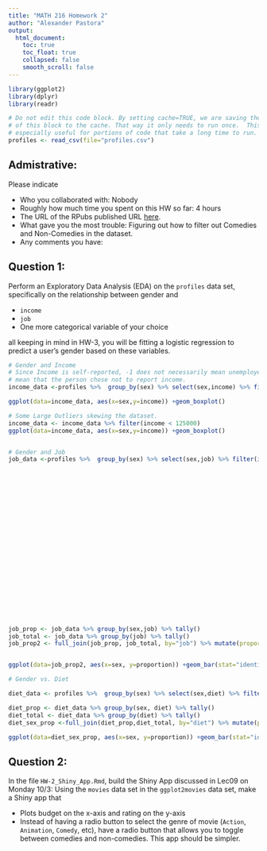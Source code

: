 ```yaml
---
title: "MATH 216 Homework 2"
author: "Alexander Pastora"
output:
  html_document:
    toc: true
    toc_float: true
    collapsed: false
    smooth_scroll: false
---
```


```r
library(ggplot2)
library(dplyr)
library(readr) 
```


```r
# Do not edit this code block. By setting cache=TRUE, we are saving the output 
# of this block to the cache. That way it only needs to run once.  This is
# especially useful for portions of code that take a long time to run.
profiles <- read_csv(file="profiles.csv")
```



## Admistrative:

Please indicate

* Who you collaborated with: Nobody
* Roughly how much time you spent on this HW so far: 4 hours
* The URL of the RPubs published URL [here](https://www.nhl.com/).
* What gave you the most trouble: Figuring out how to filter out Comedies and Non-Comedies in the dataset.
* Any comments you have:



## Question 1:

Perform an Exploratory Data Analysis (EDA) on the `profiles` data set,
specifically on the relationship between gender and

* `income`
* `job`
* One more categorical variable of your choice

all keeping in mind in HW-3, you will be fitting a logistic regression to
predict a user's gender based on these variables.

```r
# Gender and Income
# Since Income is self-reported, -1 does not necessarily mean unemployed. It could
# mean that the person chose not to report income.
income_data <-profiles %>%  group_by(sex) %>% select(sex,income) %>% filter(income>0)

ggplot(data=income_data, aes(x=sex,y=income)) +geom_boxplot()

# Some Large Outliers skewing the dataset.
income_data <- income_data %>% filter(income < 125000)
ggplot(data=income_data, aes(x=sex,y=income)) +geom_boxplot()


# Gender and Job
job_data <-profiles %>%  group_by(sex) %>% select(sex,job) %>% filter(is.na(job)==FALSE) %>% mutate(job =fct_recode(job,
                                                                                                        "professional"="law / legal services",                                                                                               
                                                                                                        "professional" = "medicine / health",
                                                                                                        "entertainment" = "artistic / musical / writer",
                                                                                                        "entertainment" = "entertainment / media",
                                                                                                        "administration" = "clerical / administrative",
                                                                                                        "administration" = "executive / management",
                                                                                                        "finance" = "banking / financial / real estate",
                                                                                                        "finance" = "sales / marketing / biz dev",
                                                                                                        "government" = "political / government",
                                                                                                        "government" = "military",
                                                                                                        "industry" = "computer / hardware / software",
                                                                                                        "industry" = "science / tech / engineering",
                                                                                                        "travel" = "hospitality / travel",
                                                                                                        "travel" = "transportation",
                                                                                                        "none" = "retired",
                                                                                                        "none" = "unemployed",
                                                                                                        "other" = "other",
                                                                                                        "other" = "rather not say",
                                                                                                        "education" = "education / academia",
                                                                                                        "construction" = "construction / craftsmanship")
                                                                                                        )

job_prop <- job_data %>% group_by(sex,job) %>% tally()
job_total <- job_data %>% group_by(job) %>% tally()
job_prop2 <- full_join(job_prop, job_total, by="job") %>% mutate(proportion = n.x/n.y)


ggplot(data=job_prop2, aes(x=sex, y=proportion)) +geom_bar(stat="identity") + facet_wrap(~job)

# Gender vs. Diet

diet_data <- profiles %>%  group_by(sex) %>% select(sex,diet) %>% filter(is.na(diet)==FALSE)

diet_prop <- diet_data %>% group_by(sex, diet) %>% tally()
diet_total <- diet_data %>% group_by(diet) %>% tally()
diet_sex_prop <-full_join(diet_prop,diet_total, by="diet") %>% mutate(proportion = n.x/n.y)

ggplot(data=diet_sex_prop, aes(x=sex, y=proportion)) +geom_bar(stat="identity") + facet_wrap(~diet)


```



## Question 2:

In the file `HW-2_Shiny_App.Rmd`, build the Shiny App discussed in Lec09 on
Monday 10/3: Using the `movies` data set in the `ggplot2movies` data set, make a
Shiny app that

* Plots budget on the x-axis and rating on the y-axis
* Instead of having a radio button to select the genre of movie (`Action`,
`Animation`, `Comedy`, etc), have a radio button that allows you to toggle
between comedies and non-comedies. This app should be simpler.

